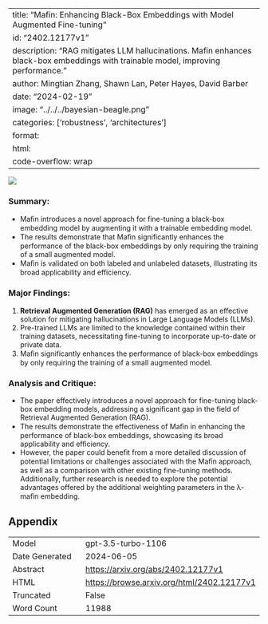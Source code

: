 
---
title: "Mafin: Enhancing Black-Box Embeddings with Model Augmented Fine-tuning"
id: "2402.12177v1"
description: "RAG mitigates LLM hallucinations. Mafin enhances black-box embeddings with trainable model, improving performance."
author: Mingtian Zhang, Shawn Lan, Peter Hayes, David Barber
date: "2024-02-19"
image: "../../../bayesian-beagle.png"
categories: ['robustness', 'architectures']
format:
  html:
    code-overflow: wrap
---

![](../../../bayesian-beagle.png)

### **Summary:**
- Maﬁn introduces a novel approach for fine-tuning a black-box embedding model by augmenting it with a trainable embedding model.
- The results demonstrate that Maﬁn significantly enhances the performance of the black-box embeddings by only requiring the training of a small augmented model.
- Maﬁn is validated on both labeled and unlabeled datasets, illustrating its broad applicability and efficiency.

### Major Findings:
1. **Retrieval Augmented Generation (RAG)** has emerged as an effective solution for mitigating hallucinations in Large Language Models (LLMs).
2. Pre-trained LLMs are limited to the knowledge contained within their training datasets, necessitating fine-tuning to incorporate up-to-date or private data.
3. Maﬁn significantly enhances the performance of black-box embeddings by only requiring the training of a small augmented model.

### Analysis and Critique:
- The paper effectively introduces a novel approach for fine-tuning black-box embedding models, addressing a significant gap in the field of Retrieval Augmented Generation (RAG).
- The results demonstrate the effectiveness of Maﬁn in enhancing the performance of black-box embeddings, showcasing its broad applicability and efficiency.
- However, the paper could benefit from a more detailed discussion of potential limitations or challenges associated with the Maﬁn approach, as well as a comparison with other existing fine-tuning methods. Additionally, further research is needed to explore the potential advantages offered by the additional weighting parameters in the λ-maﬁn embedding.

## Appendix

|          |          |
|----------|----------|
| Model     | gpt-3.5-turbo-1106       |
| Date Generated     | 2024-06-05       |
| Abstract | [https://arxiv.org/abs/2402.12177v1](https://arxiv.org/abs/2402.12177v1)        |
| HTML     | [https://browse.arxiv.org/html/2402.12177v1](https://browse.arxiv.org/html/2402.12177v1)       |
| Truncated       | False       |
| Word Count       | 11988       |